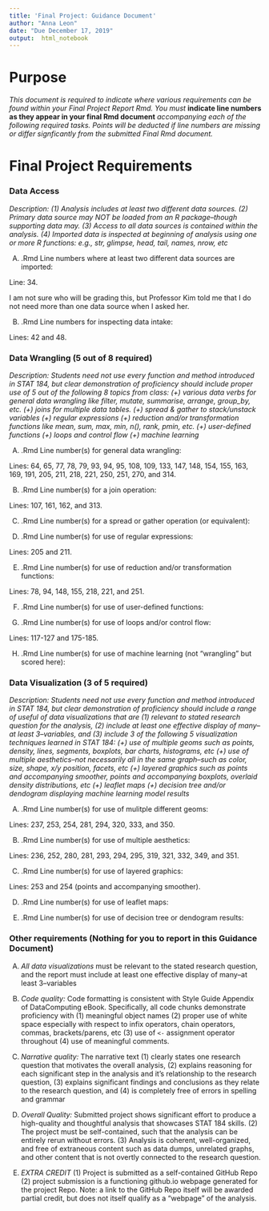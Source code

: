 ```yaml
---
title: 'Final Project: Guidance Document'
author: "Anna Leon"
date: "Due December 17, 2019"
output:  html_notebook
---
```


# Purpose

*This document is required to indicate where various requirements can be found within your Final Project Report Rmd.  You must* **indicate line numbers as they appear in your final Rmd document** *accompanying each of the following required tasks. Points will be deducted if line numbers are missing or differ signficantly from the submitted Final Rmd document.*  


# Final Project Requirements


### Data Access

*Description: (1) Analysis includes at least two different data sources. (2) Primary data source may NOT be loaded from an R package--though supporting data may. (3) Access to all data sources is contained within the analysis. (4) Imported data is inspected at beginning of analysis using one or more R functions: e.g., str, glimpse, head, tail, names, nrow, etc*

(A) .Rmd Line numbers where at least two different data sources are imported:  

Line: 34. 

I am not sure who will be grading this, but Professor Kim told me that I do not need more than one data source when I asked her.

(B) .Rmd Line numbers for inspecting data intake:  

Lines: 42 and 48.

### Data Wrangling (5 out of 8 required)

*Description: Students need not use every function and method introduced in STAT 184, but clear demonstration of proficiency should include proper use of 5 out of the following 8 topics from class: (+) various data verbs for general data wrangling like filter, mutate, summarise, arrange, group_by, etc. (+) joins for multiple data tables. (+) spread & gather to stack/unstack variables (+) regular expressions (+) reduction and/or transformation functions like mean, sum, max, min, n(), rank, pmin, etc. (+) user-defined functions (+) loops and control flow (+) machine learning*


(A) .Rmd Line number(s) for general data wrangling: 

Lines: 64, 65, 77, 78, 79, 93, 94, 95, 108, 109, 133, 147, 148, 154, 155, 163, 169, 191, 205, 211, 218, 221, 250, 251, 270, and 314.

(B) .Rmd Line number(s) for a join operation: 

Lines: 107, 161, 162, and 313. 

(C) .Rmd Line number(s) for a spread or gather operation (or equivalent):


(D) .Rmd Line number(s) for use of regular expressions: 

Lines: 205 and 211.

(E) .Rmd Line number(s) for use of reduction and/or transformation functions: 

Lines: 78, 94, 148, 155, 218, 221, and 251. 

(F) .Rmd Line number(s) for use of user-defined functions: 


(G) .Rmd Line number(s) for use of loops and/or control flow: 

Lines: 117-127 and 175-185.

(H) .Rmd Line number(s) for use of machine learning (not "wrangling" but scored here): 



### Data Visualization (3 of 5 required)

*Description: Students need not use every function and method introduced in STAT 184, but clear demonstration of proficiency should include a range of useful of data visualizations that are (1) relevant to stated research question for the analysis, (2) include at least one effective display of many--at least 3--variables, and (3) include 3 of the following 5 visualization techniques learned in STAT 184: (+) use of multiple geoms such as points, density, lines, segments, boxplots, bar charts, histograms, etc (+) use of multiple aesthetics--not necessarily all in the same graph--such as color, size, shape, x/y position, facets, etc (+) layered graphics such as points and accompanying smoother, points and accompanying boxplots, overlaid density distributions, etc (+) leaflet maps (+) decision tree and/or dendogram displaying machine learning model results*


(A) .Rmd Line number(s) for use of mulitple different geoms: 

Lines: 237, 253, 254, 281, 294, 320, 333, and 350.

(B) .Rmd Line number(s) for use of multiple aesthetics:  

Lines: 236, 252, 280, 281, 293, 294, 295, 319, 321, 332, 349, and 351. 

(C) .Rmd Line number(s) for use of layered graphics: 

Lines: 253 and 254 (points and accompanying smoother).

(D) .Rmd Line number(s) for use of leaflet maps:  

(E) .Rmd Line number(s) for use of decision tree or dendogram results:    




### Other requirements (Nothing for you to report in this Guidance Document)

(A) *All data visualizations* must be relevant to the stated research question, and the report must include at least one effective display of many--at least 3--variables 

(B) *Code quality:* Code formatting is consistent with Style Guide Appendix of DataComputing eBook. Specifically, all code chunks demonstrate proficiency with (1) meaningful object names (2) proper use of white space especially with respect to infix operators, chain operators, commas, brackets/parens, etc (3) use of `<-` assignment operator throughout (4) use of meaningful comments.

(C) *Narrative quality:* The narrative text (1) clearly states one research question that motivates the overall analysis, (2) explains reasoning for each significant step in the analysis and it's relationship to the research question, (3) explains significant findings and conclusions as they relate to the research question, and (4) is completely free of errors in spelling and grammar

(D) *Overall Quality:* Submitted project shows significant effort to produce a high-quality and thoughtful analysis that showcases STAT 184 skills. (2) The project must be self-contained, such that the analysis can be entirely rerun without errors. (3) Analysis is coherent, well-organized, and free of extraneous content such as data dumps, unrelated graphs, and other content that is not overtly connected to the research question.

(E) *EXTRA CREDIT* (1) Project is submitted as a self-contained GitHub Repo (2) project submission is a functioning github.io webpage generated for the project Repo. Note: a link to the GitHub Repo itself will be awarded partial credit, but does not itself qualify as a "webpage" of the analysis.



